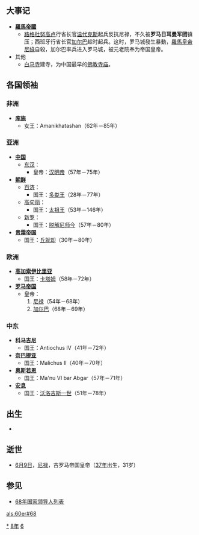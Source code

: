 {{yearTOC|68|东汉'''[[永平_(汉明帝)|永平]]十一年'''}}

== 大事记 ==
* '''[[羅馬帝國|羅馬帝國]]'''
**[[路格杜努高卢|路格杜努高卢]]行省长官[[温代克斯|温代克斯]]起兵反抗尼禄，不久被'''罗马日耳曼军团'''镇压；西班牙行省长官[[塞尔维乌斯·苏尔皮基乌斯·加尔巴|加尔巴]]趁时起兵。这时，罗马城發生暴動，[[羅馬皇帝|羅馬皇帝]][[尼祿|尼祿]]自殺，加尔巴率兵进入罗马城，被元老院奉为帝国皇帝。
* 其他
** [[白马寺|白马寺]]建寺，为中国最早的[[佛教|佛教]][[寺庙|寺庙]]。
== 各国领袖 ==
=== 非洲 ===
*'''[[库施|库施]]'''
**女王：Amanikhatashan（62年－85年）

=== 亚洲 ===
*'''[[中国|中国]]'''
**[[东汉|东汉]]：
***皇帝：[[汉明帝|汉明帝]]（57年－75年）
*'''[[古朝鮮|朝鲜]]'''
**[[百济|百济]]：
***国王：[[多娄王|多娄王]]（28年－77年）
**[[高句丽|高句丽]]：
***国王：[[太祖王|太祖王]]（53年－146年）
**[[新罗|新罗]]：
***国王：[[脱解尼师今|脱解尼师今]]（57年－80年）
*'''[[贵霜帝国|贵霜帝国]]'''
**国王：[[丘就却|丘就却]]（30年－80年）

=== 欧洲 ===
*'''[[高加索伊比里亚|高加索伊比里亚]]'''
**国王：[[卡塔姆|卡塔姆]]（58年－72年）
*'''[[罗马帝国|罗马帝国]]'''
**皇帝：
**#[[尼禄|尼禄]]（54年－68年）
**#[[加尔巴|加尔巴]]（68年－69年）

=== 中东 ===
*'''[[科马吉尼|科马吉尼]]'''
**国王：Antiochus IV（41年－72年）
*'''[[奈巴提亚|奈巴提亚]]'''
**国王：Malichus II（40年－70年）
*'''[[奥斯若恩|奥斯若恩]]'''
**国王：Ma'nu VI bar Abgar（57年－71年）
*'''[[安息_(国家)|安息]]''' 
**国王：[[沃洛吉斯一世|沃洛吉斯一世]]（51年－78年）
== 出生 ==
*

== 逝世 ==
* [[6月9日|6月9日]]，[[尼禄|尼禄]]，古罗马帝国皇帝（[[37年|37年]]出生，31岁）

== 参见 ==
{{Wikisource year mention}}
* [[68年国家领导人列表|68年国家领导人列表]]

[[Category:68年|*]]
[[Category:60年代|8年]]
[[Category:1世纪各年|6]]

[[als:60er#68|als:60er#68]]